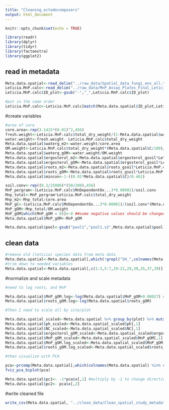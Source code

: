 ```yaml
---
title: "Cleaning_ectodecomposers"
output: html_document
---
```


```r
knitr::opts_chunk$set(echo = TRUE)
```


```r
library(readr)
library(dplyr)
library(tidyr)
library(factoextra)
library(ggplot2)
```

## read in metadata
```r
Meta.data.spatial<-read_delim("../raw_data/Spatial_data_fungi_env_all.txt",delim = "\t", escape_double = FALSE, trim_ws = TRUE,locale = locale(decimal_mark = ","))
Leticia.MnP.calc<-read_delim("../raw_data/MnP_Assay_Plates_Final_Leticia.txt",delim = "\t", escape_double = FALSE, trim_ws = TRUE,locale = locale(encoding = "latin1",decimal_mark = "."),skip = 1)
Leticia.MnP.calc$ID_plot<-gsub("-","_",Leticia.MnP.calc$ID_plot)

#put in the same order
Leticia.MnP.calc<-Leticia.MnP.calc[match(Meta.data.spatial$ID_plot,Leticia.MnP.calc$ID_plot),]
```
#create variables
```r
#area of core
core.area<-rep(3.1415*(0.01)^2,456)
fresh.weight<-Leticia.MnP.calc$total_dry_weight/(1-Meta.data.spatial$water/100)
water.weight<-fresh.weight- Leticia.MnP.calc$total_dry_weight
Meta.data.spatial$waterg_m2<-water.weight/core.area
OM.weight<-Leticia.MnP.calc$total_dry_weight*(Meta.data.spatial$C/100)/0.462
Meta.data.spatial$waterg_gOM<-water.weight/OM.weight
Meta.data.spatial$ergosterol_m2<-Meta.data.spatial$ergosterol_gsoil*Leticia.MnP.calc$total_dry_weight/core.area
Meta.data.spatial$ergosterol_gOM<-Meta.data.spatial$ergosterol_gsoil*Leticia.MnP.calc$total_dry_weight/OM.weight
Meta.data.spatial$roots_m2<-Meta.data.spatial$roots_gsoil*Leticia.MnP.calc$total_dry_weight/core.area
Meta.data.spatial$roots_gOM<-Meta.data.spatial$roots_gsoil*Leticia.MnP.calc$total_dry_weight/OM.weight
Meta.data.spatial$mincon<-1-((0.01*Meta.data.spatial$C)/0.462)

soil.conv<-rep((0.2/25000)*(50/200),456)
MnP_pergram<-(Leticia.MnP.calc$MnDependentOx...3*0.00001)/soil.conv
Mnp_total<-MnP_pergram*Leticia.MnP.calc$total_dry_weight
Mnp_m2<-Mnp_total/core.area
MnP_gC<-(Leticia.MnP.calc$MnDependentOx...3*0.00001)/(soil.conv*(Meta.data.spatial$C/100))
MnP_gOM<-Mnp_total/OM.weight
MnP_gOM[which(MnP_gOM < 0)]<-0 ##some negative values should be changed to zero
Meta.data.spatial$MnP_gOM<-MnP_gOM

Meta.data.spatial$pool<-gsub("pool1","pool1.v2",Meta.data.spatial$pool)
```


## clean data
```r
#remove old (leticia) species data from meta data
Meta.data.spatial<-Meta.data.spatial[,which(!grepl("SH_",colnames(Meta.data.spatial)))]
#trim down to needed variables
Meta.data.spatial<-Meta.data.spatial[,c(1:3,5:7,19:22,29,30,35,37,39)]
```

#normalize and scale metadata

```r
#need to log roots, and MnP

Meta.data.spatial$MnP_gOM.log<-log(Meta.data.spatial$MnP_gOM+0.00027) #min value is 0.000027 but better fit by adding on tenth higher value
Meta.data.spatial$roots_gOM.log<-log(Meta.data.spatial$roots_gOM)

#Then I need to scale all by site/plot

Meta.data.spatial_scaled<-Meta.data.spatial %>% group_by(plot) %>% mutate_at(c("ergosterol_gOM","MnP_gOM","MnP_gOM.log","roots_gOM.log","ph","NC"), scale)
Meta.data.spatial$ph_scaled<-Meta.data.spatial_scaled$ph[,1]
Meta.data.spatial$NC_scaled<-Meta.data.spatial_scaled$NC[,1]
Meta.data.spatial$ergosterol_gOM_scaled<-Meta.data.spatial_scaled$ergosterol_gOM[,1]
Meta.data.spatial$MnP_gOM_scaled<-Meta.data.spatial_scaled$MnP_gOM[,1]
Meta.data.spatial$MnP_gOM.log_scaled<-Meta.data.spatial_scaled$MnP_gOM.log[,1]
Meta.data.spatial$roots_gOM.log_scaled<-Meta.data.spatial_scaled$roots_gOM.log[,1]

#then visualize with PCA

pca<-prcomp(Meta.data.spatial[,which(colnames(Meta.data.spatial) %in% c("ph_scaled","NC_scaled"))])
fviz_pca_biplot(pca)

Meta.data.spatial$pc1<- -1*pca$x[,1] #multiply by -1 to change direction so more positive is increasing pH
Meta.data.spatial$pc2<- pca$x[,2]
```

#write cleaned file
```r
write_csv(Meta.data.spatial, "../clean_data/Clean_spatial_study_metadata.csv")
```

